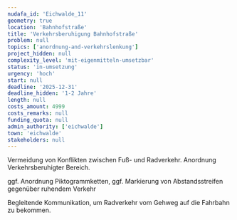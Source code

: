```yaml
---
nudafa_id: 'Eichwalde_11'
geometry: true
location: 'Bahnhofstraße'
title: 'Verkehrsberuhigung Bahnhofstraße'
problem: null
topics: ['anordnung-and-verkehrslenkung']
project_hidden: null
complexity_level: 'mit-eigenmitteln-umsetzbar'
status: 'in-umsetzung'
urgency: 'hoch'
start: null
deadline: '2025-12-31'
deadline_hidden: '1-2 Jahre'
length: null
costs_amount: 4999
costs_remarks: null
funding_quota: null
admin_authority: ['eichwalde']
town: 'eichwalde'
stakeholders: null
---
```


Vermeidung von Konflikten zwischen Fuß- und Radverkehr. Anordnung Verkehrsberuhigter Bereich.

ggf. Anordnung Piktogrammketten, ggf. Markierung von Abstandsstreifen gegenüber ruhendem Verkehr

Begleitende Kommunikation, um Radverkehr vom Gehweg auf die Fahrbahn zu bekommen.
